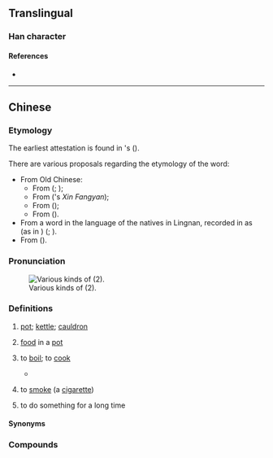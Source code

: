 {{character info/new}}
==Translingual==

===Han character===
{{Han char|rn=86|rad=火|as=09|sn=13|four=26809|canj=ODF|ids=⿱保火}}

====References====
* {{Han ref|kx=0678.161|dkj=19260|hdz=32218.150|uh=7172|ud=29042|bh=DE73|bd=56947}}

----

==Chinese==
{{zh-forms|alt=㷛,炰}}

===Etymology===
The earliest attestation is found in {{w|Robert Morrison (missionary)|Robert Morrison}}'s ''{{w|A Dictionary of the Chinese Language}}'' ({{zh-ref|Zhang, 2016}}).

There are various proposals regarding the etymology of the word:
* From Old Chinese:
** From {{och-l|釜|pot; cauldron}} ({{zh-ref|Chan, 1995}}; {{zh-ref|Xu, 2002}});
** From {{och-l|鍑|pot; cauldron}} ({{w|Zhang Taiyan}}'s ''Xin Fangyan'');
** From {{och-l|缶|earthen jar}} ({{zh-ref|Pan, 2016}});
** From {{och-l|缹|to cook}} ({{zh-ref|Kong, 1933}}).
* From a word in the language of the natives in Lingnan, recorded in {{w2|zh|s:北戶錄|北戶錄|pref=《|suf=》}} as {{ltc-l|褒}} (as in {{lang|zh|褒牛頭}}) ({{zh-ref|Luo, 1960}}; {{zh-ref|Huang, 2011}}).
* From {{bor|zh|en|boil}} ({{zh-ref|Zhang, 2016}}).

===Pronunciation===
{{zh-pron
|m=bāo
|c=bou1
|c-t=bau1,bau1*
|c-t_note=bau1 - "to boil"; bau1* - "pot"
|h=pfs=pô;gd=bau1
|md=bŏ̤/bō̤
|md_note=bŏ̤ - "to boil"; bō̤ - "pot"
|mn=po
|mn-t=bao1/bu5
|mn-t_note=bao1 - "pot"; bu5 - "to boil"
|w=1pau
|cat=n,v
}}
[[File:HK 灣仔 Wan Chai 堅拿道西 Canal Road West shop 多多餐廳燒腊飯店 More & More Dor Dor Restaurant 煲仔餸 Cooked pot foods Display Mar-2014 梅菜扣肉煲 n 枝竹羊腩煲 ZR2.JPG|thumb|Various kinds of {{lang|zh|煲}} (2).]]

===Definitions===
{{zh-hanzi}}

# {{lb|zh|chiefly|Cantonese}} [[pot]]; [[kettle]]; [[cauldron]] {{zh-mw|個}}
# {{lb|zh|chiefly|Cantonese}} [[food]] in a [[pot]]
#: {{zh-x|枝竹 羊腩 煲|lamb brisket with bean curd in a pot|C}}
#: {{zh-x|魚香茄{ke4-2}子 煲|fish-fragrant eggplant in a pot|C}}
# {{lb|zh|chiefly|Cantonese}} to [[boil]]; to [[cook]]
#* {{zh-x|自動 提示 補水 功能 可 令 家用 電蒸爐 也 不會 有 煲 乾 水 引發 火警  的 危險。|The ability to automatically remind people to add more water may result in electric household steamers no longer carrying the risk of triggering fire alarms when they become empty.|C-LIT|ref='''2015''', {{lang|zh|紀曉華《水哥廚房：蒸．好生活》}}[https://books.google.com/books?id=PIRYCgAAQBAJ&pg=PA12&dq=%22%E7%85%B2%E4%B9%BE%E6%B0%B4%22]}}
# {{lb|zh|Cantonese}} to [[smoke]] (a [[cigarette]])
# {{lb|zh|Cantonese}} to do something for a long time

====Synonyms====
{{zh-dial|鍋}}

===Compounds===
{{zh-der|煲水|煲飯|煲大|煲粥|煲呔|煲湯|煲劇|煲機|煲煙|煲帶|爆煲|茶煲|掟煲|箍煲|大煲|穿煲|水煲|瓦煲|砂煲|銻煲|煲仔飯|電飯煲|電水煲|煲水新聞|揸水煲|煲冬瓜|煲老藕|煲燶粥|煲冇米粥|煲電話粥|同撈同煲|砂煲罌罉}}